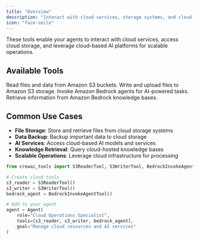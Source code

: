 ```yaml
---
title: "Overview"
description: "Interact with cloud services, storage systems, and cloud-based AI platforms"
icon: "face-smile"
---
```


These tools enable your agents to interact with cloud services, access cloud storage, and leverage cloud-based AI platforms for scalable operations.

## **Available Tools**

<CardGroup cols={2}>
  <Card title="S3 Reader Tool" icon="cloud" href="/tools/cloud-storage/s3readertool">
    Read files and data from Amazon S3 buckets.
  </Card>

  <Card title="S3 Writer Tool" icon="cloud-arrow-up" href="/tools/cloud-storage/s3writertool">
    Write and upload files to Amazon S3 storage.
  </Card>

  <Card title="Bedrock Invoke Agent" icon="aws" href="/tools/cloud-storage/bedrockinvokeagenttool">
    Invoke Amazon Bedrock agents for AI-powered tasks.
  </Card>

  <Card title="Bedrock KB Retriever" icon="database" href="/tools/cloud-storage/bedrockkbretriever">
    Retrieve information from Amazon Bedrock knowledge bases.
  </Card>
</CardGroup>

## **Common Use Cases**

- **File Storage**: Store and retrieve files from cloud storage systems
- **Data Backup**: Backup important data to cloud storage
- **AI Services**: Access cloud-based AI models and services
- **Knowledge Retrieval**: Query cloud-hosted knowledge bases
- **Scalable Operations**: Leverage cloud infrastructure for processing

```python
from crewai_tools import S3ReaderTool, S3WriterTool, BedrockInvokeAgentTool

# Create cloud tools
s3_reader = S3ReaderTool()
s3_writer = S3WriterTool()
bedrock_agent = BedrockInvokeAgentTool()

# Add to your agent
agent = Agent(
    role="Cloud Operations Specialist",
    tools=[s3_reader, s3_writer, bedrock_agent],
    goal="Manage cloud resources and AI services"
) 